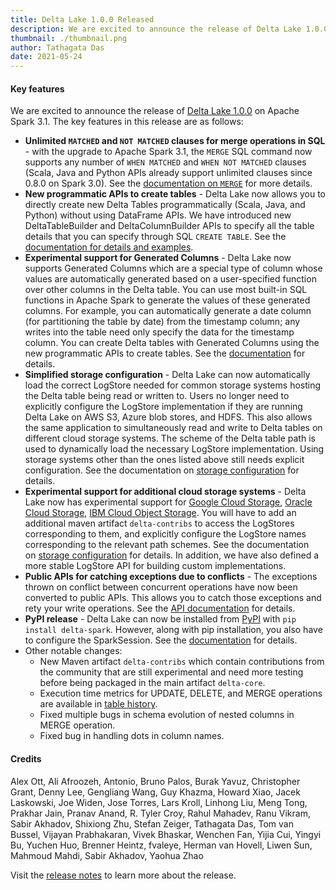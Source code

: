 ```yaml
---
title: Delta Lake 1.0.0 Released
description: We are excited to announce the release of Delta Lake 1.0.0 on Apache Spark 3.1.
thumbnail: ./thumbnail.png
author: Tathagata Das
date: 2021-05-24
---
```


#### Key features

We are excited to announce the release of [Delta Lake 1.0.0](https://github.com/delta-io/delta/releases/tag/v1.0.0) on Apache Spark 3.1. The key features in this release are as follows:

- **Unlimited `MATCHED` and `NOT MATCHED` clauses for merge operations in SQL** - with the upgrade to Apache Spark 3.1, the `MERGE` SQL command now supports any number of `WHEN MATCHED` and `WHEN NOT MATCHED` clauses (Scala, Java and Python APIs already support unlimited clauses since 0.8.0 on Spark 3.0). See the [documentation on `MERGE`](https://docs.delta.io/1.0.0/delta-update.html#operation-semantics) for more details.
- **New programmatic APIs to create tables** - Delta Lake now allows you to directly create new Delta Tables programmatically (Scala, Java, and Python) without using DataFrame APIs. We have introduced new DeltaTableBuilder and DeltaColumnBuilder APIs to specify all the table details that you can specify through SQL `CREATE TABLE`. See the [documentation for details and examples](https://docs.delta.io/1.0.0/delta-batch.html#create-a-table).
- **Experimental support for Generated Columns** - Delta Lake now supports Generated Columns which are a special type of column whose values are automatically generated based on a user-specified function over other columns in the Delta table. You can use most built-in SQL functions in Apache Spark to generate the values of these generated columns. For example, you can automatically generate a date column (for partitioning the table by date) from the timestamp column; any writes into the table need only specify the data for the timestamp column. You can create Delta tables with Generated Columns using the new programmatic APIs to create tables. See the [documentation](https://docs.delta.io/1.0.0/delta-batch.html#use-generated-columns) for details.
- **Simplified storage configuration** - Delta Lake can now automatically load the correct LogStore needed for common storage systems hosting the Delta table being read or written to. Users no longer need to explicitly configure the LogStore implementation if they are running Delta Lake on AWS S3, Azure blob stores, and HDFS. This also allows the same application to simultaneously read and write to Delta tables on different cloud storage systems. The scheme of the Delta table path is used to dynamically load the necessary LogStore implementation. Using storage systems other than the ones listed above still needs explicit configuration. See the documentation on [storage configuration](https://docs.delta.io/1.0.0/delta-storage.html) for details.
- **Experimental support for additional cloud storage systems** - Delta Lake now has experimental support for [Google Cloud Storage](https://cloud.google.com/storage), [Oracle Cloud Storage](https://www.oracle.com/cloud/storage/), [IBM Cloud Object Storage](https://www.ibm.com/cloud/object-storage). You will have to add an additional maven artifact `delta-contribs` to access the LogStores corresponding to them, and explicitly configure the LogStore names corresponding to the relevant path schemes. See the documentation on [storage configuration](/blog/2021-05-24-delta-lake-1-0-0-released/) for details. In addition, we have also defined a more stable LogStore API for building custom implementations.
- **Public APIs for catching exceptions due to conflicts** - The exceptions thrown on conflict between concurrent operations have now been converted to public APIs. This allows you to catch those exceptions and rety your write operations. See the [API documentation](/blog/2021-05-24-delta-lake-1-0-0-released/) for details.
- **PyPI release** - Delta Lake can now be installed from [PyPI](https://pypi.org/project/delta-spark/1.0.0/) with `pip install delta-spark`. However, along with pip installation, you also have to configure the SparkSession. See the [documentation](https://docs.delta.io/1.0.0/quick-start.html#set-up-project) for details.
- Other notable changes:
  - New Maven artifact `delta-contribs` which contain contributions from the community that are still experimental and need more testing before being packaged in the main artifact `delta-core`.
  - Execution time metrics for UPDATE, DELETE, and MERGE operations are available in [table history](https://docs.delta.io/1.0.0/delta-utility.html#operation-metrics-keys).
  - Fixed multiple bugs in schema evolution of nested columns in MERGE operation.
  - Fixed bug in handling dots in column names.

#### Credits

Alex Ott, Ali Afroozeh, Antonio, Bruno Palos, Burak Yavuz, Christopher Grant, Denny Lee, Gengliang Wang, Guy Khazma, Howard Xiao, Jacek Laskowski, Joe Widen, Jose Torres, Lars Kroll, Linhong Liu, Meng Tong, Prakhar Jain, Pranav Anand, R. Tyler Croy, Rahul Mahadev, Ranu Vikram, Sabir Akhadov, Shixiong Zhu, Stefan Zeiger, Tathagata Das, Tom van Bussel, Vijayan Prabhakaran, Vivek Bhaskar, Wenchen Fan, Yijia Cui, Yingyi Bu, Yuchen Huo, Brenner Heintz, fvaleye, Herman van Hovell, Liwen Sun, Mahmoud Mahdi, Sabir Akhadov, Yaohua Zhao

Visit the [release notes](https://github.com/delta-io/delta/releases/tag/v1.0.0) to learn more about the release.
